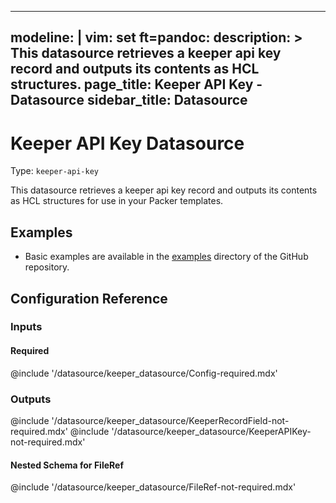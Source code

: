
---
modeline: |
  vim: set ft=pandoc:
description: >
  This datasource retrieves a keeper api key record and outputs its contents as HCL structures.
page_title: Keeper API Key - Datasource
sidebar_title: Datasource
---



# Keeper API Key Datasource

Type: `keeper-api-key`

This datasource retrieves a keeper api key record and outputs its contents as HCL structures for use in your Packer templates.

## Examples

- Basic examples are available in the [examples](https://github.com/aidanleuck/packer-plugin-keeper/tree/main/example)
  directory of the GitHub repository.

## Configuration Reference

### Inputs

#### Required

@include '/datasource/keeper_datasource/Config-required.mdx'

### Outputs

@include '/datasource/keeper_datasource/KeeperRecordField-not-required.mdx'
@include '/datasource/keeper_datasource/KeeperAPIKey-not-required.mdx'

#### Nested Schema for FileRef

@include '/datasource/keeper_datasource/FileRef-not-required.mdx'